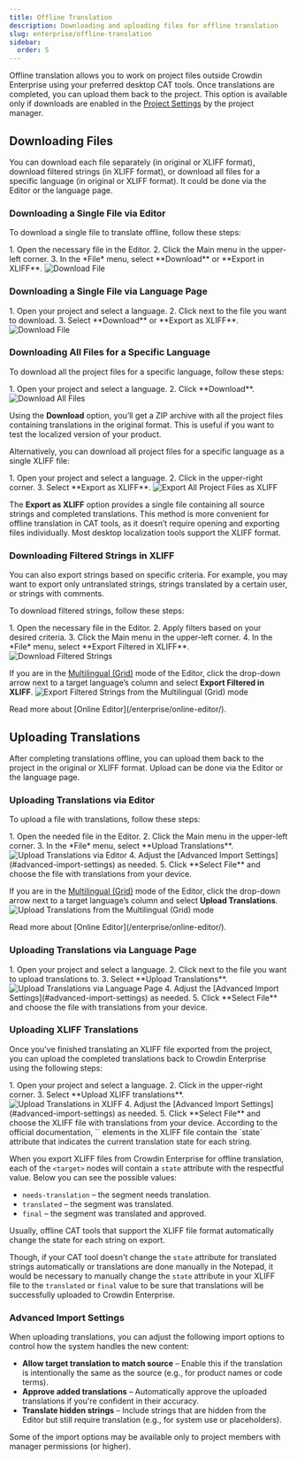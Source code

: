 ```yaml
---
title: Offline Translation
description: Downloading and uploading files for offline translation
slug: enterprise/offline-translation
sidebar:
  order: 5
---
```



Offline translation allows you to work on project files outside Crowdin Enterprise using your preferred desktop CAT tools. Once translations are completed, you can upload them back to the project. This option is available only if downloads are enabled in the [Project Settings](/enterprise/project-settings/privacy/#translations) by the project manager.

## Downloading Files

You can download each file separately (in original or XLIFF format), download filtered strings (in XLIFF format), or download all files for a specific language (in original or XLIFF format). It could be done via the Editor or the language page.

<LinkCard
  title="XLIFF File Format Details"
  href="https://store.crowdin.com/xliff"
  target="_blank"
/>

### Downloading a Single File via Editor

To download a single file to translate offline, follow these steps:

<Steps>
  1. Open the necessary file in the Editor.
  2. Click the Main menu <Icon name="mdi:menu" class="inline-icon" /> in the upper-left corner.
  3. In the *File* menu, select **Download** or **Export in XLIFF**. <Image src={downloadFilesEditor} alt="Download File" />
</Steps>

### Downloading a Single File via Language Page

<Steps>
  1. Open your project and select a language.
  2. Click <Icon name="mdi:dots-vertical" class="inline-icon" /> next to the file you want to download.
  3. Select **Download** or **Export as XLIFF**. <Image src={downloadFilesLanguagePage} alt="Download File" />
</Steps>

### Downloading All Files for a Specific Language

To download all the project files for a specific language, follow these steps:

<Steps>
  1. Open your project and select a language.
  2. Click **Download**. <Image src={downloadFiles} alt="Download All Files" />
</Steps>

Using the **Download** option, you’ll get a ZIP archive with all the project files containing translations in the original format. This is useful if you want to test the localized version of your product.

Alternatively, you can download all project files for a specific language as a single XLIFF file:

<Steps>
  1. Open your project and select a language.
  2. Click <Icon name="mdi:dots-vertical" class="inline-icon" /> in the upper-right corner.
  3. Select **Export as XLIFF**. <Image src={downloadUploadFilesXliff} alt="Export All Project Files as XLIFF" />
</Steps>

The **Export as XLIFF** option provides a single file containing all source strings and completed translations. This method is more convenient for offline translation in CAT tools, as it doesn’t require opening and exporting files individually. Most desktop localization tools support the XLIFF format.

### Downloading Filtered Strings in XLIFF

You can also export strings based on specific criteria. For example, you may want to export only untranslated strings, strings translated by a certain user, or strings with comments.

To download filtered strings, follow these steps:

<Steps>
  1. Open the necessary file in the Editor.
  2. Apply filters based on your desired criteria.
  3. Click the Main menu <Icon name="mdi:menu" class="inline-icon" /> in the upper-left corner.
  4. In the *File* menu, select **Export Filtered in XLIFF**. <Image src={downloadFilesExportFiltered} alt="Download Filtered Strings" />
</Steps>

If you are in the [Multilingual (Grid)](/enterprise/online-editor/#multilingual-mode-grid) mode of the Editor, click the drop-down arrow next to a target language’s column and select **Export Filtered in XLIFF**. <Image src={downloadUploadGrid} alt="Export Filtered Strings from the Multilingual (Grid) mode" />

<ReadMore>
  Read more about [Online Editor](/enterprise/online-editor/).
</ReadMore>

## Uploading Translations

After completing translations offline, you can upload them back to the project in the original or XLIFF format. Upload can be done via the Editor or the language page.

### Uploading Translations via Editor

To upload a file with translations, follow these steps:

<Steps>
  1. Open the needed file in the Editor.
  2. Click the Main menu <Icon name="mdi:menu" class="inline-icon" /> in the upper-left corner.
  3. In the *File* menu, select **Upload Translations**. <Image src={uploadTranslationsEditor} alt="Upload Translations via Editor" />
  4. Adjust the [Advanced Import Settings](#advanced-import-settings) as needed.
  5. Click **Select File** and choose the file with translations from your device.
</Steps>

If you are in the [Multilingual (Grid)](/enterprise/online-editor/#multilingual-mode-grid) mode of the Editor, click the drop-down arrow next to a target language’s column and select **Upload Translations**. <Image src={downloadUploadGrid} alt="Upload Translations from the Multilingual (Grid) mode" />

<ReadMore>
  Read more about [Online Editor](/enterprise/online-editor/).
</ReadMore>

### Uploading Translations via Language Page

<Steps>
  1. Open your project and select a language.
  2. Click <Icon name="mdi:dots-vertical" class="inline-icon" /> next to the file you want to upload translations to.
  3. Select **Upload Translations**. <Image src={uploadTranslationsLanguagePage} alt="Upload Translations via Language Page" />
  4. Adjust the [Advanced Import Settings](#advanced-import-settings) as needed.
  5. Click **Select File** and choose the file with translations from your device.
</Steps>

### Uploading XLIFF Translations

Once you've finished translating an XLIFF file exported from the project, you can upload the completed translations back to Crowdin Enterprise using the following steps:

<Steps>
  1. Open your project and select a language.
  2. Click <Icon name="mdi:dots-vertical" class="inline-icon" /> in the upper-right corner.
  3. Select **Upload XLIFF translations**. <Image src={downloadUploadFilesXliff} alt="Upload Translations in XLIFF" />
  4. Adjust the [Advanced Import Settings](#advanced-import-settings) as needed.
  5. Click **Select File** and choose the XLIFF file with translations from your device.
</Steps>

<QuestionAnswer title="My XLIFF file was translated offline. Now It contains finished translations, but when I try to upload it back to Crowdin Enterprise, the translations are not displayed in the project. What might be the reason?">
  According to the official documentation, `<target>` elements in the XLIFF file contain the `state` attribute that indicates the current translation state for each string.

  When you export XLIFF files from Crowdin Enterprise for offline translation, each of the `<target>` nodes will contain a `state` attribute with the respectful value. Below you can see the possible values:

  - `needs-translation` – the segment needs translation.
  - `translated` – the segment was translated.
  - `final` – the segment was translated and approved.

  Usually, offline CAT tools that support the XLIFF file format automatically change the state for each string on export.

  Though, if your CAT tool doesn't change the `state` attribute for translated strings automatically or translations are done manually in the Notepad, it would be necessary to manually change the `state` attribute in your XLIFF file to the `translated` or `final` value to be sure that translations will be successfully uploaded to Crowdin Enterprise.
</QuestionAnswer>

### Advanced Import Settings

When uploading translations, you can adjust the following import options to control how the system handles the new content:

* **Allow target translation to match source** – Enable this if the translation is intentionally the same as the source (e.g., for product names or code terms).
* **Approve added translations** – Automatically approve the uploaded translations if you're confident in their accuracy.
* **Translate hidden strings** – Include strings that are hidden from the Editor but still require translation (e.g., for system use or placeholders).

<Aside title="Permissions">
  Some of the import options may be available only to project members with manager permissions (or higher).
</Aside>
